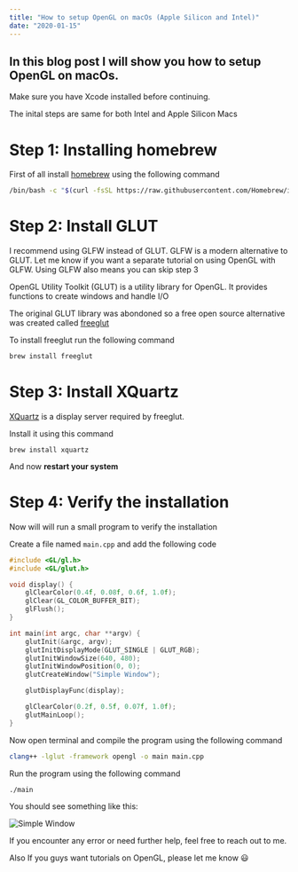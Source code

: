 ```yaml
---
title: "How to setup OpenGL on macOs (Apple Silicon and Intel)"
date: "2020-01-15"
---
```

In this blog post I will show you how to setup OpenGL on macOs.
---

<Alert type="Important">
  Make sure you have Xcode installed before continuing.
</Alert>

The inital steps are same for both Intel and Apple Silicon Macs

# Step 1: Installing homebrew

First of all install [homebrew](https://brew.sh) using the following command

```bash
/bin/bash -c "$(curl -fsSL https://raw.githubusercontent.com/Homebrew/install/HEAD/install.sh)"
```

# Step 2: Install GLUT

<Alert type="Note">
  I recommend using GLFW instead of GLUT. GLFW is a modern alternative to GLUT.
  Let me know if you want a separate tutorial on using OpenGL with GLFW.
  Using GLFW also means you can skip step 3
</Alert>

OpenGL Utility Toolkit (GLUT) is a utility library for OpenGL.
It provides functions to create windows and handle I/O

The original GLUT library was abondoned so a free open source alternative was created called [freeglut](https://freeglut.sourceforge.net)

To install freeglut run the following command

```bash
brew install freeglut
```

# Step 3: Install XQuartz

[XQuartz](http://www.xquartz.org) is a display server required by freeglut.

Install it using this command

```
brew install xquartz
```

And now **restart your system**

# Step 4: Verify the installation

Now will will run a small program to verify the installation

Create a file named `main.cpp` and add the following code

```cpp
#include <GL/gl.h>
#include <GL/glut.h>

void display() {
    glClearColor(0.4f, 0.08f, 0.6f, 1.0f);
    glClear(GL_COLOR_BUFFER_BIT);
    glFlush();
}

int main(int argc, char **argv) {
    glutInit(&argc, argv);
    glutInitDisplayMode(GLUT_SINGLE | GLUT_RGB);
    glutInitWindowSize(640, 480);
    glutInitWindowPosition(0, 0);
    glutCreateWindow("Simple Window");

    glutDisplayFunc(display);

    glClearColor(0.2f, 0.5f, 0.07f, 1.0f);
    glutMainLoop();
}
```

Now open terminal and compile the program using the following command

```bash
clang++ -lglut -framework opengl -o main main.cpp
```

Run the program using the following command

```bash
./main
```

You should see something like this:

![Simple Window](simple-window.png)

<Alert type="Note">
  If you encounter any error or need further help, feel free to reach out to me.

  Also If you guys want tutorials on OpenGL, please let me know 😃 
</Alert>
